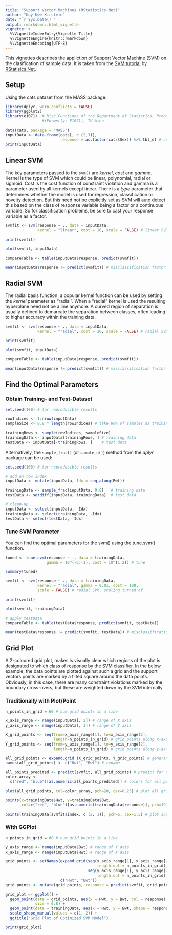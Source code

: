 ```yaml
---
title: "Support Vector Machines (RStatistics.Net)"
author: "Kay-Uwe Kirstein"
date: "`r Sys.Date()`"
output: rmarkdown::html_vignette
vignette: >
  %\VignetteIndexEntry{Vignette Title}
  %\VignetteEngine{knitr::rmarkdown}
  %\VignetteEncoding{UTF-8}
---
```


This vignettes describes the appliction of Support Vector Machine (SVM) on the clasification of sample data.
It is taken from the [SVM tutorial](http://rstatistics.net/support-vector-machines/) by [RStatisics.Net](http://rstatistics.net).


## Setup

Using the cats dataset from the MASS package:

```r
library(dplyr, warn.conflicts = FALSE)
library(ggplot2)
library(e1071)  # Misc Functions of the Department of Statistics, Probability Theory Group
                #(Formerly: E1071), TU Wien
```

```r
data(cats, package = "MASS")
inputData <- data.frame(cats[, c (2,3)],
                        response = as.factor(cats$Sex)) %>% tbl_df # corce response to factor
print(inputData)
```


## Linear SVM

The key parameters passed to the `svm()` are _kernel_, _cost_ and _gamma_. Kernel is the type of SVM which could be linear, polynomial, radial or sigmoid. Cost is the cost function of constraint violation and gamma is a parameter used by all kernels except linear. There is a _type_ parameter that determines whether the model is used for regression, classification or novelty detection. But this need not be explicitly set as SVM will auto detect this based on the class of response variable being a factor or a continuous variable. So for classification problems, be sure to cast your response variable as a factor.

```r
svmfit <- svm(response ~ ., data = inputData,
              kernel = "linear", cost = 10, scale = FALSE) # linear SVM, scaling turned of

print(svmfit)

plot(svmfit, inputData)

compareTable <- table(inputData$response, predict(svmfit))

mean(inputData$response != predict(svmfit)) # misclassification factor
```


## Radial SVM

The radial basis function, a popular kernel function can be used by setting the _kernel_ parameter as “radial”. When a "radial" kernel is used the resulting hyperplane need not be a line anymore. A curved region of separation is usually defined to demarcate the separation between classes, often leading to higher accuracy within the training data.

```r
svmfit <- svm(response ~ ., data = inputData,
              kernel = "radial", cost = 10, scale = FALSE) # radial SVM, scaling turned off

print(svmfit)

plot(svmfit, inputData)

compareTable <- table(inputData$response, predict(svmfit))

mean(inputData$response != predict(svmfit)) # misclassification factor
```


## Find the Optimal Parameters

### Obtain Training- and Test-Dataset

```r
set.seed(100) # for reproducible results

rowIndices <- 1:nrow(inputData)
sampleSize <- 0.8 * length(rowIndices) # take 80% of samples as training set

trainingRows <- sample(rowIndices, sampleSize)
trainingData <- inputData[trainingRows, ] # training data
testData <- inputData[-trainingRows, ]    # test data
```

Alternatively, the `sample_frac()` (or `sample_n()`) method from the _dplyr_ package can be used:

```r
set.seed(100) # for reproducible results

# add an row index
inputData <- mutate(inputData, Idx = seq_along(Bwt))

trainingData <- sample_frac(inputData, 0.8)   # training data
testData <- setdiff(inputData, trainingData)  # test data

# clean-up
inputData <- select(inputData, -Idx)
trainingData <- select(trainingData, -Idx)
testData <- select(testData, -Idx)
```


### Tune SVM Parameter

You can find the optimal parameters for the svm() using the tune.svm() function.

```r
tuned <- tune.svm(response ~ ., data = trainingData,
                  gamma = 10^(-6:-1), cost = 10^(1:2)) # tune

summary(tuned)
```

```r
svmfit <- svm(response ~ ., data = trainingData,
              kernel = "radial", gamma = 0.01, cost = 100,
              scale = FALSE) # radial SVM, scaling turned of

print(svmfit)

plot(svmfit, trainingData)

# apply testData
compareTable <- table(testData$response, predict(svmfit, testData))

mean(testData$response != predict(svmfit, testData)) # misclassification factor
```


## Grid Plot

A 2-coloured grid plot, makes is visually clear which regions of the plot is designated to which class of response by the SVM classifier. In the below example, the data points are plotted against such a grid and the support vectors points are marked by a tilted square around the data points. Obviously, in this case, there are many constraint violations marked by the boundary cross-overs, but these are weighted down by the SVM internally.

### Traditionally with Plot/Point

```r
n_points_in_grid = 60 # num grid points in a line

x_axis_range <- range(inputData[, 2]) # range of X axis
y_axis_range <- range(inputData[, 1]) # range of Y axis

X_grid_points <- seq(from=x_axis_range[1], to=x_axis_range[2],
                     length=n_points_in_grid) # grid points along x-axis
Y_grid_points <- seq(from=y_axis_range[1], to=y_axis_range[2],
                     length=n_points_in_grid) # grid points along y-axis

all_grid_points <- expand.grid (X_grid_points, Y_grid_points) # generate all grid points
names(all_grid_points) <- c("Hwt", "Bwt") # rename

all_points_predited <- predict(svmfit, all_grid_points) # predict for all points in grid
color_array <-
  c("red", "blue")[as.numeric(all_points_predited)] # colors for all points based on predictions

plot(all_grid_points, col=color_array, pch=20, cex=0.25) # plot all grid points

points(x=trainingData$Hwt, y=trainingData$Bwt,
       col=c("red", "blue")[as.numeric(trainingData$response)], pch=19) # plot data points

points(trainingData[svmfit$index, c (2, 1)], pch=5, cex=1.5) # plot support vectors
```


### With GGPlot

```r
n_points_in_grid = 60 # num grid points in a line

y_axis_range <- range(inputData$Bwt) # range of Y axis
x_axis_range <- range(inputData$Hwt) # range of X axis

grid_points <- setNames(expand.grid(seq(x_axis_range[1], x_axis_range[2],
                                        length.out = n_points_in_grid),
                                    seq(y_axis_range[1], y_axis_range[2],
                                        length.out = n_points_in_grid)),
                        c("Hwt", "Bwt"))
grid_points <- mutate(grid_points, response = predict(svmfit, grid_points))

grid_plot <- ggplot() +
  geom_point(data = grid_points, aes(x = Hwt, y = Bwt, col = response),
             size = 0.8) +
  geom_point(data = trainingData, aes(x = Hwt, y = Bwt, shape = response)) +
  scale_shape_manual(values = c(1, 2)) +
  ggtitle("Grid Plot of Optimized SVM Model")

print(grid_plot)
```

